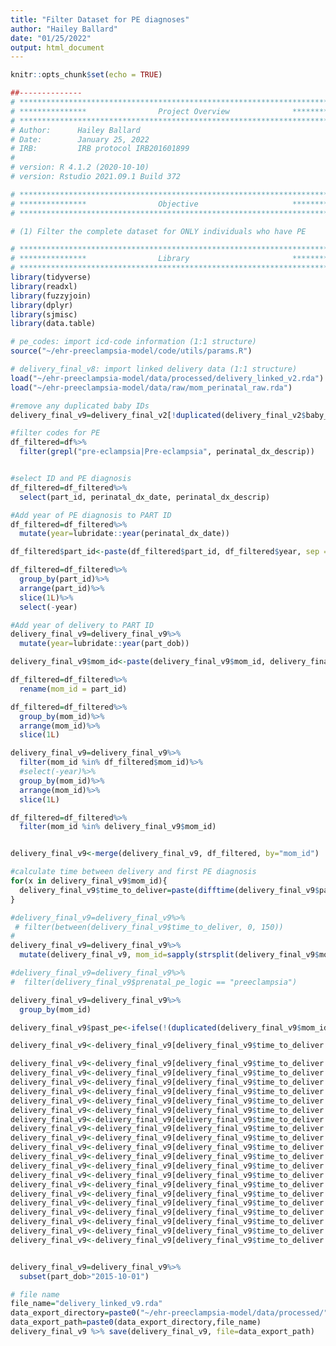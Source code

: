 ```yaml
---
title: "Filter Dataset for PE diagnoses"
author: "Hailey Ballard"
date: "01/25/2022"
output: html_document
---
```


```r
knitr::opts_chunk$set(echo = TRUE)
```

```r
##-------------- 
# **************************************************************************** #
# ***************                Project Overview              *************** #
# **************************************************************************** #
# Author:      Hailey Ballard
# Date:        January 25, 2022
# IRB:         IRB protocol IRB201601899  
#
# version: R 4.1.2 (2020-10-10)
# version: Rstudio 2021.09.1 Build 372  

# **************************************************************************** #
# ***************                Objective                     *************** #
# **************************************************************************** #

# (1) Filter the complete dataset for ONLY individuals who have PE

```


```r
# **************************************************************************** #
# ***************                Library                       *************** #
# **************************************************************************** #
library(tidyverse)
library(readxl)
library(fuzzyjoin)
library(dplyr)
library(sjmisc)
library(data.table)
```

```r

# pe_codes: import icd-code information (1:1 structure)
source("~/ehr-preeclampsia-model/code/utils/params.R")

# delivery_final_v8: import linked delivery data (1:1 structure)
load("~/ehr-preeclampsia-model/data/processed/delivery_linked_v2.rda")
load("~/ehr-preeclampsia-model/data/raw/mom_perinatal_raw.rda")

```

```r

#remove any duplicated baby IDs
delivery_final_v9=delivery_final_v2[!duplicated(delivery_final_v2$baby_id), ]

#filter codes for PE
df_filtered=df%>%
  filter(grepl("pre-eclampsia|Pre-eclampsia", perinatal_dx_descrip))


#select ID and PE diagnosis
df_filtered=df_filtered%>%
  select(part_id, perinatal_dx_date, perinatal_dx_descrip)

#Add year of PE diagnosis to PART ID
df_filtered=df_filtered%>%
  mutate(year=lubridate::year(perinatal_dx_date))

df_filtered$part_id<-paste(df_filtered$part_id, df_filtered$year, sep = "_")

df_filtered=df_filtered%>%
  group_by(part_id)%>%
  arrange(part_id)%>%
  slice(1L)%>%
  select(-year)

#Add year of delivery to PART ID
delivery_final_v9=delivery_final_v9%>%
  mutate(year=lubridate::year(part_dob))

delivery_final_v9$mom_id<-paste(delivery_final_v9$mom_id, delivery_final_v9$year, sep = "_")

df_filtered=df_filtered%>%
  rename(mom_id = part_id)

df_filtered=df_filtered%>%
  group_by(mom_id)%>%
  arrange(mom_id)%>%
  slice(1L)

delivery_final_v9=delivery_final_v9%>%
  filter(mom_id %in% df_filtered$mom_id)%>%
  #select(-year)%>%
  group_by(mom_id)%>%
  arrange(mom_id)%>%
  slice(1L)

df_filtered=df_filtered%>%
  filter(mom_id %in% delivery_final_v9$mom_id)


delivery_final_v9<-merge(delivery_final_v9, df_filtered, by="mom_id")

#calculate time between delivery and first PE diagnosis
for(x in delivery_final_v9$mom_id){
  delivery_final_v9$time_to_deliver=paste(difftime(delivery_final_v9$part_dob, delivery_final_v9$perinatal_dx_date, units="days"))
}

#delivery_final_v9=delivery_final_v9%>%
 # filter(between(delivery_final_v9$time_to_deliver, 0, 150))
#
delivery_final_v9=delivery_final_v9%>%
  mutate(delivery_final_v9, mom_id=sapply(strsplit(delivery_final_v9$mom_id, split="_", fixed=TRUE), function(x) (x[1])))

#delivery_final_v9=delivery_final_v9%>%
#  filter(delivery_final_v9$prenatal_pe_logic == "preeclampsia")

delivery_final_v9=delivery_final_v9%>%
  group_by(mom_id)

delivery_final_v9$past_pe<-ifelse(!(duplicated(delivery_final_v9$mom_id)), "0", "1")

delivery_final_v9<-delivery_final_v9[delivery_final_v9$time_to_deliver >= 0, ]

delivery_final_v9<-delivery_final_v9[delivery_final_v9$time_to_deliver != 177, ]
delivery_final_v9<-delivery_final_v9[delivery_final_v9$time_to_deliver != 153, ]
delivery_final_v9<-delivery_final_v9[delivery_final_v9$time_to_deliver != 156, ]
delivery_final_v9<-delivery_final_v9[delivery_final_v9$time_to_deliver != 162, ]
delivery_final_v9<-delivery_final_v9[delivery_final_v9$time_to_deliver != 166, ]
delivery_final_v9<-delivery_final_v9[delivery_final_v9$time_to_deliver != 167, ]
delivery_final_v9<-delivery_final_v9[delivery_final_v9$time_to_deliver != 169, ]
delivery_final_v9<-delivery_final_v9[delivery_final_v9$time_to_deliver != 181, ]
delivery_final_v9<-delivery_final_v9[delivery_final_v9$time_to_deliver != 184, ]
delivery_final_v9<-delivery_final_v9[delivery_final_v9$time_to_deliver != 188, ]
delivery_final_v9<-delivery_final_v9[delivery_final_v9$time_to_deliver != 192, ]
delivery_final_v9<-delivery_final_v9[delivery_final_v9$time_to_deliver != 197, ]
delivery_final_v9<-delivery_final_v9[delivery_final_v9$time_to_deliver != 205, ]
delivery_final_v9<-delivery_final_v9[delivery_final_v9$time_to_deliver != 209, ]
delivery_final_v9<-delivery_final_v9[delivery_final_v9$time_to_deliver != 212, ]
delivery_final_v9<-delivery_final_v9[delivery_final_v9$time_to_deliver != 216, ]
delivery_final_v9<-delivery_final_v9[delivery_final_v9$time_to_deliver != 222, ]
delivery_final_v9<-delivery_final_v9[delivery_final_v9$time_to_deliver != 224, ]
delivery_final_v9<-delivery_final_v9[delivery_final_v9$time_to_deliver != 306, ]
delivery_final_v9<-delivery_final_v9[delivery_final_v9$time_to_deliver != 324, ]


delivery_final_v9=delivery_final_v9%>%
  subset(part_dob>"2015-10-01")

```

```r
# file name
file_name="delivery_linked_v9.rda"
data_export_directory=paste0("~/ehr-preeclampsia-model/data/processed/") 
data_export_path=paste0(data_export_directory,file_name)
delivery_final_v9 %>% save(delivery_final_v9, file=data_export_path)
```

